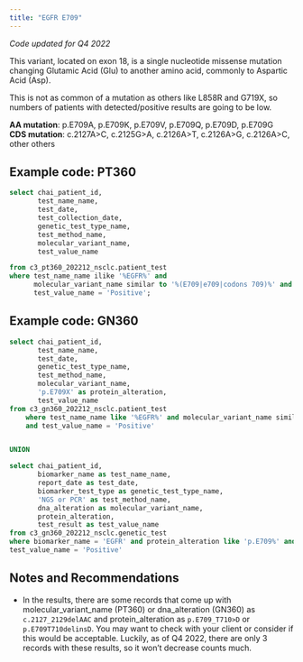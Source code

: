```yaml
---
title: "EGFR E709"
---
```


*Code updated for Q4 2022*

This variant, located on exon 18, is a single nucleotide missense mutation changing Glutamic Acid (Glu) to another amino acid, commonly to Aspartic Acid (Asp).

This is not as common of a mutation as others like L858R and G719X, so numbers of patients with detected/positive results are going to be low.

**AA mutation**: p.E709A, p.E709K, p.E709V, p.E709Q, p.E709D, p.E709G <br /> 
**CDS mutation**: c.2127A\>C, c.2125G\>A, c.2126A\>T, c.2126A\>G, c.2126A\>C, other others

## Example code: PT360

```sql
select chai_patient_id,
       test_name_name,
       test_date,
       test_collection_date,
       genetic_test_type_name,
       test_method_name,
       molecular_variant_name,
       test_value_name

from c3_pt360_202212_nsclc.patient_test
where test_name_name ilike '%EGFR%' and
      molecular_variant_name similar to '%(E709|e709|codons 709)%' and
      test_value_name = 'Positive';
```

## Example code: GN360

```sql
select chai_patient_id,
       test_name_name,
       test_date,
       genetic_test_type_name,
       test_method_name,
       molecular_variant_name,
       'p.E709X' as protein_alteration,
       test_value_name
from c3_gn360_202212_nsclc.patient_test
    where test_name_name like '%EGFR%' and molecular_variant_name similar to '%(E709|e709|codons 709)%'
    and test_value_name = 'Positive'


UNION

select chai_patient_id,
       biomarker_name as test_name_name,
       report_date as test_date,
       biomarker_test_type as genetic_test_type_name,
       'NGS or PCR' as test_method_name,
       dna_alteration as molecular_variant_name,
       protein_alteration,
       test_result as test_value_name
from c3_gn360_202212_nsclc.genetic_test
where biomarker_name = 'EGFR' and protein_alteration like 'p.E709%' and
test_value_name = 'Positive'
```

## Notes and Recommendations

-   In the results, there are some records that come up with molecular_variant_name (PT360) or dna_alteration (GN360) as `c.2127_2129delAAC` and protein_alteration as `p.E709_T710>D` or `p.E709T710delinsD`. You may want to check with your client or consider if this would be acceptable. Luckily, as of Q4 2022, there are only 3 records with these results, so it won't decrease counts much.<br />
